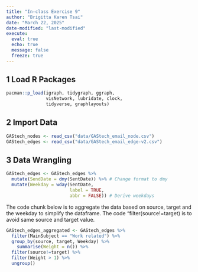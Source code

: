 ```yaml
---
title: "In-class Exercise 9"
author: "Brigitta Karen Tsai"
date: "March 22, 2025"
date-modified: "last-modified"
execute: 
  eval: true
  echo: true
  message: false
  freeze: true
---
```


## 1 Load R Packages

```r
pacman::p_load(igraph, tidygraph, ggraph, 
               visNetwork, lubridate, clock,
               tidyverse, graphlayouts)
```

## 2 Import Data

```r
GAStech_nodes <- read_csv("data/GAStech_email_node.csv")
GAStech_edges <- read_csv("data/GAStech_email_edge-v2.csv")
```

## 3 Data Wrangling

```r
GAStech_edges <- GAStech_edges %>%
  mutate(SendDate = dmy(SentDate)) %>% # Change format to dmy
  mutate(Weekday = wday(SentDate,
                        label = TRUE,
                        abbr = FALSE)) # Derive weekdays
```

The code chunk below is to aggregate the data based on source, target and the weekday to simplify the dataframe. The code "filter(source!=target) is to avoid same source and target value.

```r
GAStech_edges_aggregated <- GAStech_edges %>%
  filter(MainSubject == "Work related") %>%
  group_by(source, target, Weekday) %>%
    summarise(Weight = n()) %>%
  filter(source!=target) %>%
  filter(Weight > 1) %>%
  ungroup()
```
